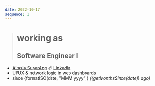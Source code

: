 ```yaml
---
date: 2022-10-17
sequence: 1
---
```




> # <Icon name="lucide:briefcase" /> working as
>
> ## Software Engineer I

- <Icon name="lucide:map-pin" /> [Airasia SuperApp](https://www.airasia.com/aa/appdownload/)
  *@* [LinkedIn](https://www.linkedin.com/company/airasia-super-app/mycompany/)
- <Icon name="lucide:search" /> UI/UX & network logic in web dashboards
- <Icon name="lucide:calendar" /> since {formatISO(date, "MMM yyyy")}
  *({getMonthsSince(date)} ago)*

